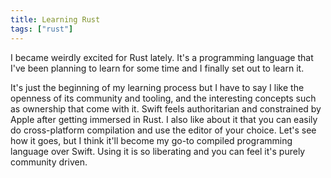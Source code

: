 ```yaml
---
title: Learning Rust
tags: ["rust"]
---
```


I became weirdly excited for Rust lately. It's a programming language that I've been planning to learn for some time and I finally set out to learn it. 

It's just the beginning of my learning process but I have to say I like the openness of its community and tooling, and the interesting concepts such as ownership that come with it. Swift feels authoritarian and constrained by Apple after getting immersed in Rust. I also like about it that you can easily do cross-platform compilation and use the editor of your choice. Let's see how it goes, but I think it'll become my go-to compiled programming language over Swift. Using it is so liberating and you can feel it's purely community driven.